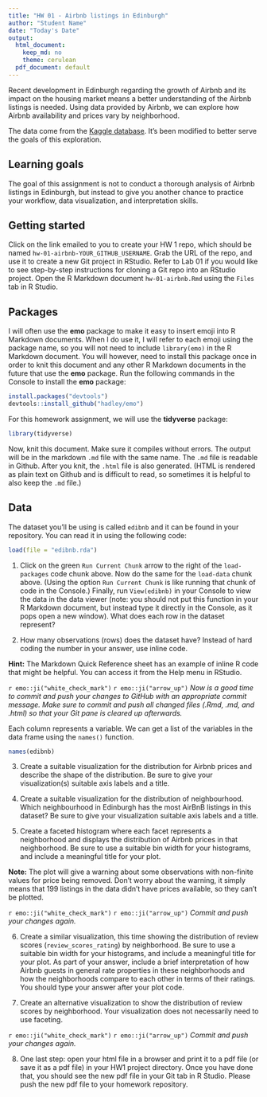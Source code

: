 ---
title: "HW 01 - Airbnb listings in Edinburgh"
author: "Student Name"
date: "Today's Date"
output:
  html_document:
    keep_md: no
    theme: cerulean
  pdf_document: default
---


Recent development in Edinburgh regarding the growth of Airbnb and its impact on the housing market means a better understanding of the Airbnb listings is needed. Using data provided by Airbnb, we can explore how Airbnb availability and prices vary by neighborhood.

The data come from the [Kaggle database](https://www.kaggle.com/thoroc/edinburgh-inside-airbnb/version/2). It's 
been modified to better serve the goals of this exploration.

## Learning goals

The goal of this assignment is not to conduct a thorough analysis of Airbnb listings in Edinburgh, but instead to give you another chance to practice your workflow, data visualization, and interpretation skills.


## Getting started

Click on the link emailed to you to create your HW 1 repo, which should be named `hw-01-airbnb-YOUR_GITHUB_USERNAME`. Grab the URL of the repo, and use it to create a new Git project in RStudio. Refer to Lab 01 if you would like to see step-by-step instructions for cloning a Git repo into an RStudio project.  Open the R Markdown document `hw-01-airbnb.Rmd` using the `Files` tab in R Studio.


## Packages

I will often use the **emo** package to make it easy to insert emoji into R Markdown documents. When I do use it, I will refer to each emoji using the package name, so you will not need to include `library(emo)` in the R Markdown document.  You will however, need to install this package once in order to knit this document and any other R Markdown documents in the future that use the **emo** package.  Run the following commands in the Console to install the **emo** package:

```{r eval = FALSE}
install.packages("devtools")
devtools::install_github("hadley/emo")
```

For this homework assignment, we will use the **tidyverse** package:

```{r load-packages, message=FALSE}
library(tidyverse)
```
Now, knit this document. Make sure it compiles without errors. The output will be in the markdown `.md` file with the same name.  The `.md` file is readable in Github.  After you knit, the `.html` file is also generated.  (HTML is rendered as plain text on Github and is difficult to read, so sometimes it is helpful to also keep the `.md` file.)

## Data

The dataset you'll be using is called `edibnb` and it can be found in your repository.  You can read it in using the following code:

```{r load-data}
load(file = "edibnb.rda")
```


1. Click on the green `Run Current Chunk` arrow to the right of the `load-packages` code chunk above.  Now do the same for the `load-data` chunk above. (Using the option `Run Current Chunk` is like running that chunk of code in the Console.)  Finally, run `View(edibnb)` in your Console to view the data in the data viewer (note: you should not put this function in your R Markdown document, but instead type it directly in the Console, as it pops open a new window). What does each row in the dataset represent?


2. How many observations (rows) does the dataset have? Instead of hard coding the number in your answer, use inline code. 

**Hint:** The Markdown Quick Reference sheet has an example of inline R code that might be helpful. You can access it from the Help menu in RStudio.

`r emo::ji("white_check_mark")` `r emo::ji("arrow_up")` *Now is a good time to commit and push your changes to GitHub with an appropriate commit message. Make sure to commit and push all changed files (.Rmd, .md, and .html) so that your Git pane is cleared up afterwards.*

Each column represents a variable. We can get a list of the variables in the data frame using the `names()` function.

```{r}
names(edibnb)
```
3.  Create a suitable visualization for the distribution for Airbnb prices and describe the shape of the distribution.  Be sure to give your visualization(s) suitable axis labels and a title.

4.  Create a suitable visualization for the distribution of neighbourhood.  Which neighbourhood in Edinburgh has the most AirBnB listings in this dataset?  Be sure to give your visualization suitable axis labels and a title.


5. Create a faceted histogram where each facet represents a neighborhood and displays the distribution of Airbnb prices in that neighborhood. Be sure to use a suitable bin width for your histograms, and include a meaningful title for your plot.


**Note:** The plot will give a warning about some observations with non-finite values for price being removed. Don't worry about the warning, it simply means that 199 listings in the data didn't have prices available, so they can't be plotted.

`r emo::ji("white_check_mark")` `r emo::ji("arrow_up")` *Commit and push your changes again.*

6. Create a similar visualization, this time showing the distribution of review scores (`review_scores_rating`) by neighborhood.  Be sure to use a suitable bin width for your histograms, and include a meaningful title for your plot.  As part of your answer, include a brief interpretation of how Airbnb guests in general rate properties in these neighborhoods and how the neighborhoods compare to each other in terms of their ratings.  You should type your answer after your plot code.

7.  Create an alternative visualization to show the distribution of review scores by neighborhood.  Your visualization does not necessarily need to use faceting.

`r emo::ji("white_check_mark")` `r emo::ji("arrow_up")` *Commit and push your changes again.*

8.  One last step:  open your html file in a browser and print it to a pdf file (or save it as a pdf file) in your HW1 project directory.  Once you have done that, you should see the new pdf file in your Git tab in R Studio.  Please push the new pdf file to your homework repository.
